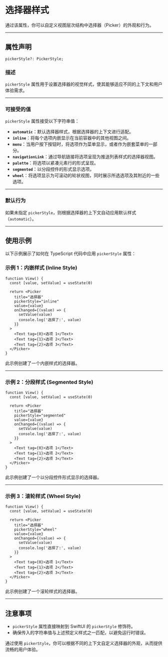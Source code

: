# 选择器样式 

通过该属性，你可以自定义视图层次结构中选择器（Picker）的外观和行为。

---

## 属性声明

```tsx
pickerStyle?: PickerStyle;
```

### 描述

`pickerStyle` 属性用于设置选择器的视觉样式，使其能够适应不同的上下文和用户体验需求。

---

### 可接受的值

`pickerStyle` 属性接受以下字符串值：

- **`automatic`**：默认选择器样式，根据选择器的上下文进行适配。
- **`inline`**：将每个选项内嵌显示在当前容器中的其他视图之间。
- **`menu`**：当用户按下按钮时，将选项作为菜单显示，或者作为嵌套菜单的一部分。
- **`navigationLink`**：通过导航链接将选项呈现为推送列表样式的选择器视图。
- **`palette`**：将选项以紧凑元素行的形式呈现。
- **`segmented`**：以分段控件的形式显示选项。
- **`wheel`**：将选项显示为可滚动的轮状视图，同时展示所选选项及其附近的一些选项。

---

### 默认行为

如果未指定 `pickerStyle`，则根据选择器的上下文自动应用默认样式（`automatic`）。

---

## 使用示例

以下示例展示了如何在 TypeScript 代码中应用 `pickerStyle` 属性：

### 示例 1：内嵌样式 (Inline Style)

```tsx
function View() {
  const [value, setValue] = useState(0)

  return <Picker
    title="选择器"
    pickerStyle="inline"
    value={value}
    onChanged={(value) => {
      setValue(value)
      console.log('选择了:', value)
    }}
  >
    <Text tag={0}>选项 1</Text>
    <Text tag={1}>选项 2</Text>
    <Text tag={2}>选项 3</Text>
  </Picker>
}
```

此示例创建了一个内嵌样式的选择器。

---

### 示例 2：分段样式 (Segmented Style)

```tsx
function View() {
  const [value, setValue] = useState(0)

  return <Picker
    title="选择器"
    pickerStyle="segmented"
    value={value}
    onChanged={(value) => {
      setValue(value)
      console.log('选择了:', value)
    }}
  >
    <Text tag={0}>选项 1</Text>
    <Text tag={1}>选项 2</Text>
    <Text tag={2}>选项 3</Text>
  </Picker>
}
```

此示例创建了一个以分段控件形式显示的选择器。

---

### 示例 3：滚轮样式 (Wheel Style)

```tsx
function View() {
  const [value, setValue] = useState(0)

  return <Picker
    title="选择器"
    pickerStyle="wheel"
    value={value}
    onChanged={(value) => {
      setValue(value)
      console.log('选择了:', value)
    }}
  >
    <Text tag={0}>选项 1</Text>
    <Text tag={1}>选项 2</Text>
    <Text tag={2}>选项 3</Text>
  </Picker>
}
```

此示例创建了一个滚轮样式的选择器。

---

## 注意事项

- `pickerStyle` 属性直接映射到 SwiftUI 的 `pickerStyle` 修饰符。
- 确保传入的字符串值与上述预定义样式之一匹配，以避免运行时错误。

通过使用 `pickerStyle`，你可以根据不同的上下文自定义选择器的外观，从而提供流畅的用户体验。